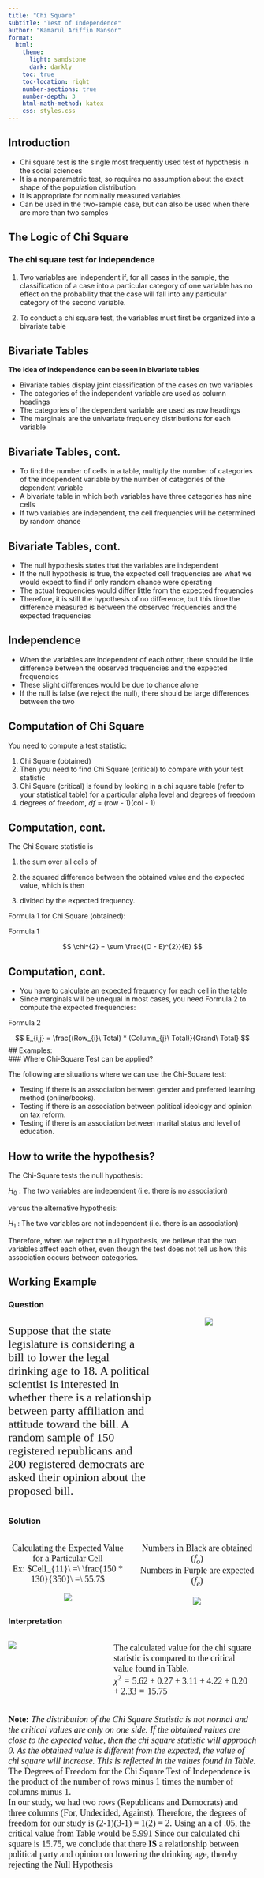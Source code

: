 ```yaml
---
title: "Chi Square"
subtitle: "Test of Independence"
author: "Kamarul Ariffin Mansor"
format:
  html:
    theme:
      light: sandstone
      dark: darkly
    toc: true
    toc-location: right
    number-sections: true
    number-depth: 3
    html-math-method: katex
    css: styles.css
---
```


## **Introduction**
  
::: incremental
- Chi square test is the single most frequently used test of hypothesis in the social sciences  
- It is a nonparametric test, so requires no assumption about the exact shape of the population distribution  
- It is appropriate for nominally measured variables  
- Can be used in the two-sample case, but can also be used when there are more than two samples  
:::

## **The Logic of Chi Square**  
### The chi square test for independence  

::: incremental
1. Two variables are independent if, for all cases in the sample, the classification of a case into a particular category of one variable has no effect on the probability that the case will fall into any particular category of the second variable.  

2. To conduct a chi square test, the variables must first be organized into a bivariate table  
:::

## **Bivariate Tables**  
**The idea of independence can be seen in bivariate tables**  

::: incremental  
- Bivariate tables display joint classification of the cases on two variables  
- The categories of the independent variable are used as column headings  
- The categories of the dependent variable are used as row headings  
- The marginals are the univariate frequency distributions for each variable  
:::

## **Bivariate Tables, cont.**  

::: incremental  
- To find the number of cells in a table, multiply the number of categories of the independent variable by the number of categories of the dependent variable  
- A bivariate table in which both variables have three categories has nine cells  
- If two variables are independent, the cell frequencies will be determined by random chance  
:::

## **Bivariate Tables, cont.**  

::: incremental  
- The null hypothesis states that the variables are independent  
- If the null hypothesis is true, the expected cell frequencies are what we would expect to find if only random chance were operating  
- The actual frequencies would differ little from the expected frequencies  
- Therefore, it is still the hypothesis of no difference, but this time the difference measured is between the observed frequencies and the expected frequencies
:::

## **Independence**  

::: incremental  
- When the variables are independent of each other, there should be little difference between the observed frequencies and the expected frequencies  
- These slight differences would be due to chance alone  
- If the null is false (we reject the null), there should be large differences between the two
:::

## **Computation of Chi Square**  

You need to compute a test statistic:  

::: incremental  
1. Chi Square (obtained)  
2. Then you need to find Chi Square (critical) to compare with your test statistic  
3. Chi Square (critical) is found by looking in a chi square table (refer to your statistical table) for a particular alpha level and degrees of freedom  
4. degrees of freedom, $df$ = (row - 1)(col - 1)  
:::

## **Computation, cont.**  

::: incremental
The Chi Square statistic is  

1. the sum over all cells of  

2. the squared difference between the obtained value and the expected value, which is then  

3. divided by the expected frequency.  
:::

Formula 1 for Chi Square (obtained):  

::: aside
Formula 1
:::

$$
\chi^{2} = \sum \frac{(O - E)^{2}}{E}
$$

## **Computation, cont.**  

::: incremental
- You have to calculate an expected frequency for each cell in the table  
- Since marginals will be unequal in most cases, you need Formula 2 to compute the expected frequencies:  
:::

::: aside
Formula 2
:::
$$
E_{i,j} = \frac{(Row_{i}\ Total) * (Column_{j}\ Total)}{Grand\ Total}
$$
## Examples:  
### Where Chi-Square Test can be applied?  

The following are situations where we can use the Chi-Square test:  

::: incremental  
- Testing if there is an association between gender and preferred learning method (online/books).  
- Testing if there is an association between political ideology and opinion on tax reform.  
- Testing if there is an association between marital status and level of education.  
:::

## How to write the hypothesis?  

The Chi-Square tests the null hypothesis:  

$H_{0}$ : The two variables are independent (i.e. there is no association)  

versus the alternative hypothesis:  
	
$H_{1}$ : The two variables are not independent (i.e. there is an association)  

Therefore, when we reject the null hypothesis, we believe that the two variables affect each other, even though the test does not tell us how this association occurs between categories.  

## Working Example  

::: {.panel-tabset}  

### Question  

:::: {.columns}

::: {.column width="60%"}
<font face = "Bedrock" size = "5">
Suppose that the state legislature is considering a bill to lower the legal drinking age to 18. A political scientist is interested in whether there is a relationship between party affiliation and attitude toward the bill. A random sample of 150 registered republicans and 200 registered democrats are asked their opinion about the proposed bill.
</font>  
:::

::: {.column width="40%"}
<center>
![](images/chi-sq-ex-1.png){width="35%}
</center>
:::

::::

### Solution  

:::: {.columns}

::: {.column width="50%"}
<font face = "Bedrock" size = "4">
<center><p>
Calculating the Expected Value for a Particular Cell <br>
Ex: $Cell_{11}\ =\ \frac{150 * 130}{350}\ =\ 55.7$  
</p></center></font>
<center>
![](images/chi-sq-ex-2.png){width="45%}
</center>
:::

::: {.column width="50%"}
<font face = "Bedrock" size = "4">
<center><p>
Numbers in Black are obtained ($f_{o}$) <br>
Numbers in Purple are expected ($f_{e}$)  
</p></center></font>

<center>
![](images/chi-sq-ex-3.png){width="45%}
</center>
:::

::::

### Interpretation  

:::: {.columns}

::: {.column width="40%"}
![](images/chi-sq-ex-4.png){width="35%}
:::

::: {.column width="60%"}
<font face = "Bedrock" size = "4">
<p>The calculated value for the chi square statistic is compared to the critical value found in Table. <br>
$\chi^{2}=5.62+0.27+3.11+4.22+0.20+2.33=15.75$
</p></font>  
:::

::::

<font face = "Bedrock" size = "4">
<p>**Note:** *The distribution of the Chi Square Statistic is not normal and the critical values are only on one side.  If the obtained values are close to the expected value, then the chi square statistic will approach 0.  As the obtained value is different from the expected, the value of chi square will increase.  This is reflected in the values found in Table.* <br>
The Degrees of Freedom for the Chi Square Test of Independence is the product of the number of rows minus 1 times the number of columns minus 1. <br>
In our study, we had two rows (Republicans and Democrats) and three columns (For, Undecided, Against). Therefore, the degrees of freedom for our study is (2-1)(3-1) = 1(2) = 2. Using an a of .05, the critical value from Table would be 5.991 Since our calculated chi square is 15.75, we conclude that there **IS** a relationship between political party and opinion on lowering the drinking age, thereby rejecting the Null Hypothesis</p></font>

:::  
